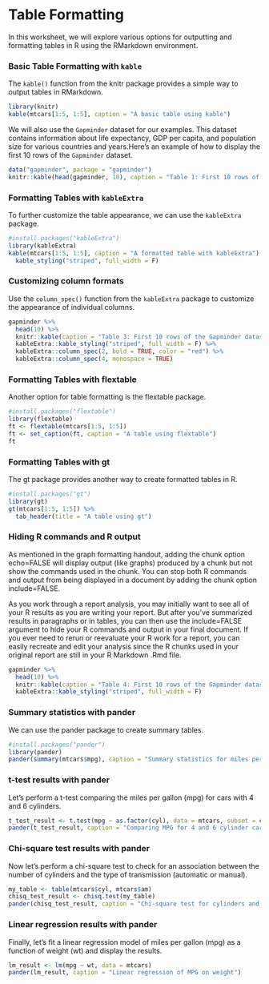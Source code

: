 # Table Formatting

In this worksheet, we will explore various options for outputting and formatting tables in R using the RMarkdown environment.

### Basic Table Formatting with `kable`

The `kable()` function from the knitr package provides a simple way to output tables in RMarkdown.

```r
library(knitr)
kable(mtcars[1:5, 1:5], caption = "A basic table using kable")
```

We will also use the `Gapminder` dataset for our examples. This dataset contains information about life expectancy, GDP per capita, and population size for various countries and years.Here's an example of how to display the first 10 rows of the `Gapminder` dataset.

```r
data("gapminder", package = "gapminder")
knitr::kable(head(gapminder, 10), caption = "Table 1: First 10 rows of the Gapminder dataset.")
```

### Formatting Tables with `kableExtra`

To further customize the table appearance, we can use the `kableExtra` package.

```r
#install.packages("kableExtra") 
library(kableExtra)
kable(mtcars[1:5, 1:5], caption = "A formatted table with kableExtra") %>%
  kable_styling("striped", full_width = F)
```


### Customizing column formats

Use the `column_spec()` function from the `kableExtra` package to customize the appearance of individual columns.

```r
gapminder %>%
  head(10) %>%
  knitr::kable(caption = "Table 3: First 10 rows of the Gapminder dataset with custom column formatting.") %>%
  kableExtra::kable_styling("striped", full_width = F) %>%
  kableExtra::column_spec(2, bold = TRUE, color = "red") %>%
  kableExtra::column_spec(4, monospace = TRUE)
```


### Formatting Tables with flextable

Another option for table formatting is the flextable package.

```r
#install.packages("flextable")
library(flextable)
ft <- flextable(mtcars[1:5, 1:5])
ft <- set_caption(ft, caption = "A table using flextable")
ft
```


### Formatting Tables with gt

The gt package provides another way to create formatted tables in R.

```r
#install.packages("gt")
library(gt)
gt(mtcars[1:5, 1:5]) %>%
  tab_header(title = "A table using gt")
```



### Hiding R commands and R output

As mentioned in the graph formatting handout, adding the chunk option echo=FALSE will display output (like graphs) produced by a chunk but not show the commands used in the chunk. You can stop both R commands and output from being displayed in a document by adding the chunk option include=FALSE.

As you work through a report analysis, you may initially want to see all of your R results as you are writing your report. But after you've summarized results in paragraphs or in tables, you can then use the include=FALSE argument to hide your R commands and output in your final document. If you ever need to rerun or reevaluate your R work for a report, you can easily recreate and edit your analysis since the R chunks used in your original report are still in your R Markdown .Rmd file.

```r
gapminder %>%
  head(10) %>%
  knitr::kable(caption = "Table 4: First 10 rows of the Gapminder dataset with hidden R commands and output.") %>%
  kableExtra::kable_styling("striped", full_width = F)
```

### Summary statistics with pander

We can use the pander package to create summary tables.

```r
#install.packages("pander")
library(pander)
pander(summary(mtcars$mpg), caption = "Summary statistics for miles per gallon")
```


### t-test results with pander

Let's perform a t-test comparing the miles per gallon (mpg) for cars with 4 and 6 cylinders.

```r
t_test_result <- t.test(mpg ~ as.factor(cyl), data = mtcars, subset = cyl %in% c(4, 6))
pander(t_test_result, caption = "Comparing MPG for 4 and 6 cylinder cars")
```

### Chi-square test results with pander
Now let's perform a chi-square test to check for an association between the number of cylinders and the type of transmission (automatic or manual).

```r
my_table <- table(mtcars$cyl, mtcars$am)
chisq_test_result <- chisq.test(my_table)
pander(chisq_test_result, caption = "Chi-square test for cylinders and transmission type")
```

### Linear regression results with pander
Finally, let's fit a linear regression model of miles per gallon (mpg) as a function of weight (wt) and display the results.

```r
lm_result <- lm(mpg ~ wt, data = mtcars)
pander(lm_result, caption = "Linear regression of MPG on weight")
```

